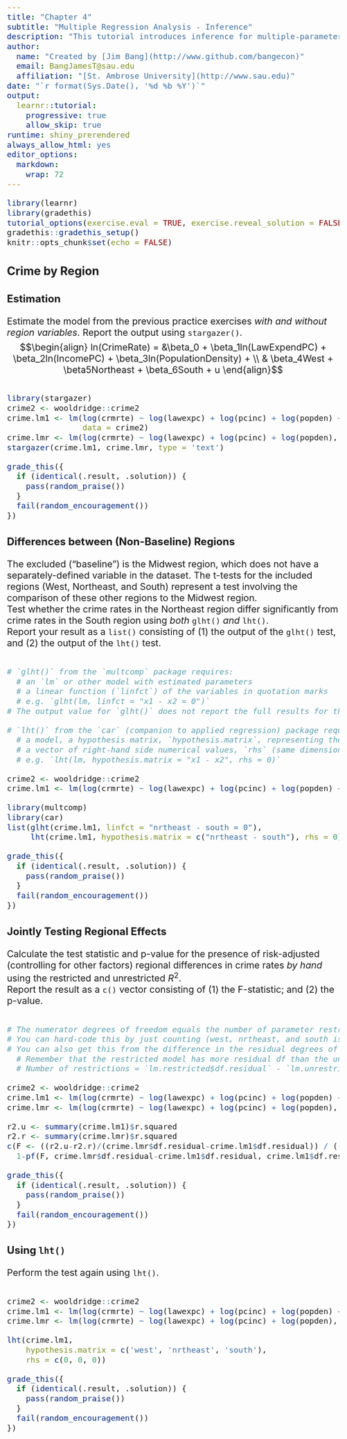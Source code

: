 ```yaml
---
title: "Chapter 4"
subtitle: "Multiple Regression Analysis - Inference"
description: "This tutorial introduces inference for multiple-parameter tests following multiple regression."
author: 
  name: "Created by [Jim Bang](http://www.github.com/bangecon)"
  email: BangJamesT@sau.edu
  affiliation: "[St. Ambrose University](http://www.sau.edu)"
date: "`r format(Sys.Date(), '%d %b %Y')`"
output: 
  learnr::tutorial:
    progressive: true
    allow_skip: true
runtime: shiny_prerendered
always_allow_html: yes
editor_options: 
  markdown: 
    wrap: 72
---
```


<style type="text/css">
h1{font-size: 24pt}
h2{font-size: 20pt}
h3{font-size: 18pt}
h4,h5,h6{font-size: 16pt}
body{font-size: 16pt}
</style>

```r
library(learnr)
library(gradethis)
tutorial_options(exercise.eval = TRUE, exercise.reveal_solution = FALSE)
gradethis::gradethis_setup()
knitr::opts_chunk$set(echo = FALSE)
```

## Crime by Region

### Estimation

Estimate the model from the previous practice exercises *with and without region variables*. Report the output using `stargazer()`.
$$\begin{align}
ln(CrimeRate) = &\beta_0 + \beta_1ln(LawExpendPC) + \beta_2ln(IncomePC) + \beta_3ln(PopulationDensity) + \\
& \beta_4West + \beta5Northeast + \beta_6South + u
\end{align}$$  
```r

```

```r
library(stargazer)
crime2 <- wooldridge::crime2
crime.lm1 <- lm(log(crmrte) ~ log(lawexpc) + log(pcinc) + log(popden) + west + nrtheast + south, 
                data = crime2)
crime.lmr <- lm(log(crmrte) ~ log(lawexpc) + log(pcinc) + log(popden), data = crime2)
stargazer(crime.lm1, crime.lmr, type = 'text')
```

```r
grade_this({
  if (identical(.result, .solution)) {
    pass(random_praise())
  }
  fail(random_encouragement())
})
```

### Differences between (Non-Baseline) Regions

The excluded ("baseline") is the Midwest region, which does not have a separately-defined variable in the dataset. The t-tests for the included regions (West, Northeast, and South) represent a test involving the comparison of these other regions to the Midwest region.  
Test whether the crime rates in the Northeast region differ significantly from crime rates in the South region using *both* `glht()` *and* `lht()`.  
Report your result as a `list()` consisting of (1) the output of the `glht()` test, and (2) the output of the `lht()` test.

```r

```

```r
# `glht()` from the `multcomp` package requires: 
  # an `lm` or other model with estimated parameters 
  # a linear function (`linfct`) of the variables in quotation marks
  # e.g. `glht(lm, linfct = "x1 - x2 = 0")`
# The output value for `glht()` does not report the full results for the test. Use `summary.glht()` to get the test statistic, p-value, df, etc. 
```

```r
# `lht()` from the `car` (companion to applied regression) package requires: 
  # a model, a hypothesis matrix, `hypothesis.matrix`, representing the left-hand side 
  # a vector of right-hand side numerical values, `rhs` (same dimensions as hypothesis.matrix) 
  # e.g. `lht(lm, hypothesis.matrix = "x1 - x2", rhs = 0)` 
```

```r
crime2 <- wooldridge::crime2
crime.lm1 <- lm(log(crmrte) ~ log(lawexpc) + log(pcinc) + log(popden) + west + nrtheast + south, data = crime2)
```

```r
library(multcomp)
library(car)
list(glht(crime.lm1, linfct = "nrtheast - south = 0"),
     lht(crime.lm1, hypothesis.matrix = c("nrtheast - south"), rhs = 0))
```

```r
grade_this({
  if (identical(.result, .solution)) {
    pass(random_praise())
  }
  fail(random_encouragement())
})
```

### Jointly Testing Regional Effects 

Calculate the test statistic and p-value for the presence of risk-adjusted (controlling for other factors) regional differences in crime rates *by hand* using the restricted and unrestricted $R^2$.  
Report the result as a `c()` vector consisting of (1) the F-statistic; and (2) the p-value. 

```r

```

```r
# The numerator degrees of freedom equals the number of parameter restrictions in the test. 
# You can hard-code this by just counting (west, nrtheast, and south is three). 
# You can also get this from the difference in the residual degrees of freedom stored by the `lm` objects.
  # Remember that the restricted model has more residual df than the unrestricted (fewer parameters).
  # Number of restrictions = `lm.restricted$df.residual` - `lm.unrestricted$df.residual`
```

```r
crime2 <- wooldridge::crime2
crime.lm1 <- lm(log(crmrte) ~ log(lawexpc) + log(pcinc) + log(popden) + west + nrtheast + south, data = crime2)
crime.lmr <- lm(log(crmrte) ~ log(lawexpc) + log(pcinc) + log(popden), data = crime2)
```

```r
r2.u <- summary(crime.lm1)$r.squared 
r2.r <- summary(crime.lmr)$r.squared 
c(F <- ((r2.u-r2.r)/(crime.lmr$df.residual-crime.lm1$df.residual)) / ((1-r2.u)/crime.lm1$df.residual),
  1-pf(F, crime.lmr$df.residual-crime.lm1$df.residual, crime.lm1$df.residual))
```

```r
grade_this({
  if (identical(.result, .solution)) {
    pass(random_praise())
  }
  fail(random_encouragement())
})
```

### Using `lht()`

Perform the test again using `lht()`.

```r

```

```r
crime2 <- wooldridge::crime2
crime.lm1 <- lm(log(crmrte) ~ log(lawexpc) + log(pcinc) + log(popden) + west + nrtheast + south, data = crime2)
crime.lmr <- lm(log(crmrte) ~ log(lawexpc) + log(pcinc) + log(popden), data = crime2)
```

```r
lht(crime.lm1, 
    hypothesis.matrix = c('west', 'nrtheast', 'south'), 
    rhs = c(0, 0, 0))
```

```r
grade_this({
  if (identical(.result, .solution)) {
    pass(random_praise())
  }
  fail(random_encouragement())
})
```
